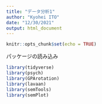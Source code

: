 ```yaml
---
title: "データ分析1"
author: "Kyohei ITO"
date: "12/30/2021"
output: html_document
---
```


```r
knitr::opts_chunk$set(echo = TRUE)
```


パッケージの読み込み

```r

library(tidyverse)
library(psych)
library(GPArotation)
library(lavaan)
library(semTools)
library(semPlot)

```

